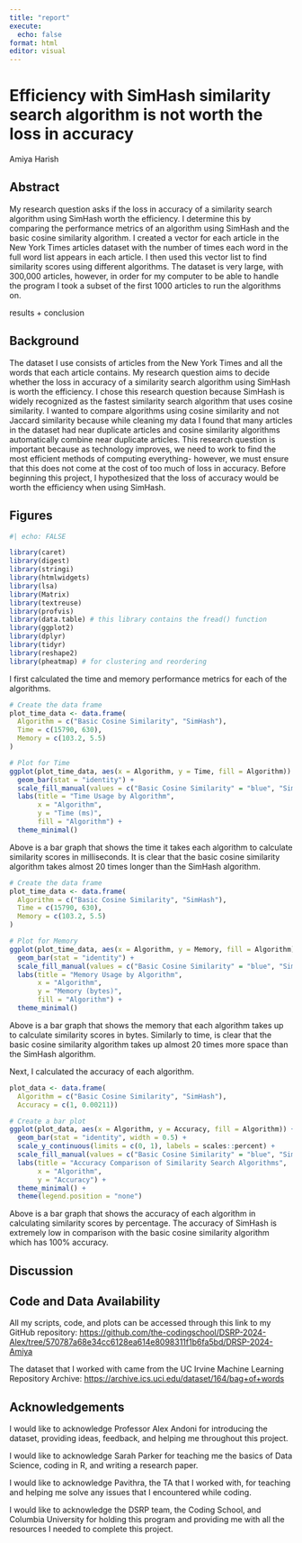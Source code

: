 ```yaml
---
title: "report"
execute:
  echo: false
format: html
editor: visual
---
```


# Efficiency with SimHash similarity search algorithm is not worth the loss in accuracy

Amiya Harish

## Abstract

My research question asks if the loss in accuracy of a similarity search algorithm using SimHash worth the efficiency. I determine this by comparing the performance metrics of an algorithm using SimHash and the basic cosine similarity algorithm. I created a vector for each article in the New York Times articles dataset with the number of times each word in the full word list appears in each article. I then used this vector list to find similarity scores using different algorithms. The dataset is very large, with 300,000 articles, however, in order for my computer to be able to handle the program I took a subset of the first 1000 articles to run the algorithms on.

results + conclusion

## Background

The dataset I use consists of articles from the New York Times and all the words that each article contains. My research question aims to decide whether the loss in accuracy of a similarity search algorithm using SimHash is worth the efficiency. I chose this research question because SimHash is widely recognized as the fastest similarity search algorithm that uses cosine similarity. I wanted to compare algorithms using cosine similarity and not Jaccard similarity because while cleaning my data I found that many articles in the dataset had near duplicate articles and cosine similarity algorithms automatically combine near duplicate articles. This research question is important because as technology improves, we need to work to find the most efficient methods of computing everything- however, we must ensure that this does not come at the cost of too much of loss in accuracy. Before beginning this project, I hypothesized that the loss of accuracy would be worth the efficiency when using SimHash.

## Figures

```r
#| echo: FALSE

library(caret)
library(digest)
library(stringi)
library(htmlwidgets)
library(lsa)
library(Matrix)
library(textreuse)
library(profvis)
library(data.table) # this library contains the fread() function
library(ggplot2)
library(dplyr)
library(tidyr)
library(reshape2)
library(pheatmap) # for clustering and reordering
```

I first calculated the time and memory performance metrics for each of the algorithms.

```r
# Create the data frame
plot_time_data <- data.frame(
  Algorithm = c("Basic Cosine Similarity", "SimHash"),
  Time = c(15790, 630),
  Memory = c(103.2, 5.5)
)

# Plot for Time
ggplot(plot_time_data, aes(x = Algorithm, y = Time, fill = Algorithm)) +
  geom_bar(stat = "identity") +
  scale_fill_manual(values = c("Basic Cosine Similarity" = "blue", "SimHash" = "red")) +
  labs(title = "Time Usage by Algorithm",
       x = "Algorithm",
       y = "Time (ms)",
       fill = "Algorithm") +
  theme_minimal()
```

Above is a bar graph that shows the time it takes each algorithm to calculate similarity scores in milliseconds. It is clear that the basic cosine similarity algorithm takes almost 20 times longer than the SimHash algorithm.

```r
# Create the data frame
plot_time_data <- data.frame(
  Algorithm = c("Basic Cosine Similarity", "SimHash"),
  Time = c(15790, 630),
  Memory = c(103.2, 5.5)
)

# Plot for Memory
ggplot(plot_time_data, aes(x = Algorithm, y = Memory, fill = Algorithm)) +
  geom_bar(stat = "identity") +
  scale_fill_manual(values = c("Basic Cosine Similarity" = "blue", "SimHash" = "red")) +
  labs(title = "Memory Usage by Algorithm",
       x = "Algorithm",
       y = "Memory (bytes)",
       fill = "Algorithm") +
  theme_minimal()
```

Above is a bar graph that shows the memory that each algorithm takes up to calculate similarity scores in bytes. Similarly to time, is clear that the basic cosine similarity algorithm takes up almost 20 times more space than the SimHash algorithm.

Next, I calculated the accuracy of each algorithm.

```r
plot_data <- data.frame(
  Algorithm = c("Basic Cosine Similarity", "SimHash"),
  Accuracy = c(1, 0.00211))

# Create a bar plot
ggplot(plot_data, aes(x = Algorithm, y = Accuracy, fill = Algorithm)) +
  geom_bar(stat = "identity", width = 0.5) +
  scale_y_continuous(limits = c(0, 1), labels = scales::percent) +
  scale_fill_manual(values = c("Basic Cosine Similarity" = "blue", "SimHash" = "red")) +
  labs(title = "Accuracy Comparison of Similarity Search Algorithms",
       x = "Algorithm",
       y = "Accuracy") +
  theme_minimal() +
  theme(legend.position = "none")
```

Above is a bar graph that shows the accuracy of each algorithm in calculating similarity scores by percentage. The accuracy of SimHash is extremely low in comparison with the basic cosine similarity algorithm which has 100% accuracy.

## Discussion

## **Code and Data Availability**

All my scripts, code, and plots can be accessed through this link to my GitHub repository: <https://github.com/the-codingschool/DSRP-2024-Alex/tree/570787a68e34cc6128ea614e8098311f1b6fa5bd/DRSP-2024-Amiya>

The dataset that I worked with came from the UC Irvine Machine Learning Repository Archive: <https://archive.ics.uci.edu/dataset/164/bag+of+words>

## Acknowledgements

I would like to acknowledge Professor Alex Andoni for introducing the dataset, providing ideas, feedback, and helping me throughout this project.

I would like to acknowledge Sarah Parker for teaching me the basics of Data Science, coding in R, and writing a research paper.

I would like to acknowledge Pavithra, the TA that I worked with, for teaching and helping me solve any issues that I encountered while coding.

I would like to acknowledge the DSRP team, the Coding School, and Columbia University for holding this program and providing me with all the resources I needed to complete this project.
